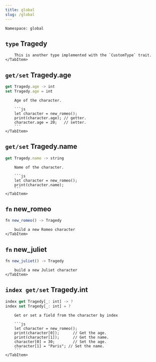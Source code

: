 ```yaml
---
title: global
slug: /global
---
```



```Namespace: global```




## <code>type</code> Tragedy


<Tabs>
    <TabItem value="Description" default>

        This is another type implemented with the `CustomType` trait.
    </TabItem>
</Tabs>

## <code>get/set</code> Tragedy.age

```js
get Tragedy.age -> int
set Tragedy.age = int
```

<Tabs>
    <TabItem value="Description" default>

        Age of the character.
        
        ```js
        let character = new_romeo();
        print(character.age); // getter.
        character.age = 20;   // setter.
        ```
    </TabItem>
</Tabs>

## <code>get/set</code> Tragedy.name

```js
get Tragedy.name -> string
```

<Tabs>
    <TabItem value="Description" default>

        Name of the character.
        
        ```js
        let character = new_romeo();
        print(character.name);
        ```
    </TabItem>
</Tabs>

## <code>fn</code> new_romeo

```js
fn new_romeo() -> Tragedy
```

<Tabs>
    <TabItem value="Description" default>

        build a new Romeo character
    </TabItem>
</Tabs>

## <code>fn</code> new_juliet

```js
fn new_juliet() -> Tragedy
```

<Tabs>
    <TabItem value="Description" default>

        build a new Juliet character
    </TabItem>
</Tabs>

## <code>index get/set</code> Tragedy.int

```js
index get Tragedy[_: int] -> ?
index set Tragedy[_: int] = ?
```

<Tabs>
    <TabItem value="Description" default>

        Get or set a field from the character by index
        
        ```js
        let character = new_romeo();
        print(character[0]);      // Get the age.
        print(character[1]);      // Get the name.
        character[0] = 30;        // Set the age.
        character[1] = "Paris"; // Set the name.
        ```
    </TabItem>
</Tabs>
